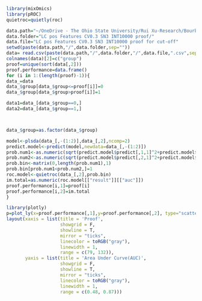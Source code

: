```r
library(mixOmics)
library(pROC)
quietroc=quietly(roc)

data.path="~/OneDrive - The Ohio State University/Rui Xu-Research/Bourbon study II 2021S-/Data Archive"
data.folder="LC pos Features CV0.3 SN3 INT10000 proof/"
data.file="LC pos Features CV0.3 SN3 INT10000 proof for cut-off"
setwd(paste(data.path,"/",data.folder,sep=""))
data= read.csv(paste(data.path,"/",data.folder,"/",data.file,".csv",sep=""))
colnames(data)[2]=c("group")
proof=unique(sort(data[,2]))
proof.performance=data.frame()
for (i in 1:(length(proof)-1)){
data_=data
data_$group[data_$group<=proof[i]]=0
data_$group[data_$group>proof[i]]=1

data1=data_[data_$group==0,]
data2=data_[data_$group==1,]



data_$group=as.factor(data_$group)

model<-plsda(data_[,-(1:2)],data_[,2],ncomp=2)
predict.model<-predict(model,newdata=data_[,-(1:2)])
prob.num1<-as.numeric(sqrt(predict.model$predict[,1,1]^2+predict.model$predict[,1,2]^2))
prob.num2<-as.numeric(sqrt(predict.model$predict[,2,1]^2+predict.model$predict[,2,2]^2))
prob.bin<-matrix(0,length(prob.num1),1)
prob.bin[prob.num1<prob.num2,]=1
roc.model<-quietroc(data_[,2],prob.bin)
im.total=as.numeric(roc.model[["result"]][["auc"]])
proof.performance[i,1]=proof[i]
proof.performance[i,2]=im.total
}
```

```r

library(plotly)
p=plot_ly(x=proof.performance[,1],y=proof.performance[,2], type="scatter",marker=list(color="black",size=10),line=list(color="gray", width=1),name="The average of random m features")%>%#F5D363
layout(xaxis = list(title = 'Proof',
                    showgrid = F, 
                    showline = T,
                    mirror = "ticks",
                    linecolor = toRGB("gray"),
                    linewidth = 1,
                    range = c(79, 132)),
       yaxis = list(title = 'Area Under Curve(AUC)',
                    showgrid = F, 
                    showline = T,
                    mirror = "ticks",
                    linecolor = toRGB("gray"),
                    linewidth = 1,
                    range = c(0.48, 0.87)))
```

